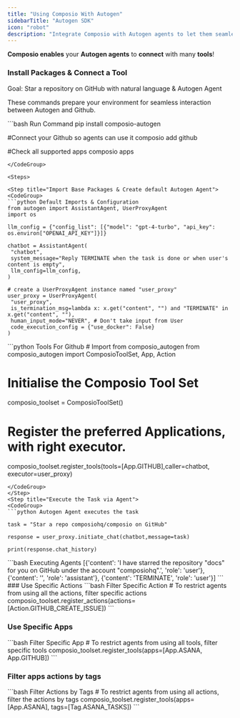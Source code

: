 ```yaml
---
title: "Using Composio With Autogen"
sidebarTitle: "Autogen SDK"
icon: "robot"
description: "Integrate Composio with Autogen agents to let them seamlessly interact with external apps"
---
```


**Composio enables** your **Autogen agents** to **connect** with many **tools**!

### Install Packages & Connect a Tool

<Tip>
  Goal: Star a repository on GitHub with natural language & Autogen Agent
</Tip>

These commands prepare your environment for seamless interaction between Autogen and Github.

<CodeGroup>
  ```bash Run Command 
  pip install composio-autogen

  #Connect your Github so agents can use it
  composio add github

  #Check all supported apps
  composio apps

  ```
</CodeGroup>

<Steps>

<Step title="Import Base Packages & Create default Autogen Agent">
<CodeGroup>
  ```python Default Imports & Configuration
  from autogen import AssistantAgent, UserProxyAgent
  import os

  llm_config = {"config_list": [{"model": "gpt-4-turbo", "api_key": os.environ["OPENAI_API_KEY"]}]}

  chatbot = AssistantAgent(
   "chatbot",
   system_message="Reply TERMINATE when the task is done or when user's content is empty",
   llm_config=llm_config,
  )

  # create a UserProxyAgent instance named "user_proxy"
  user_proxy = UserProxyAgent(
   "user_proxy",
   is_termination_msg=lambda x: x.get("content", "") and "TERMINATE" in x.get("content", ""),
   human_input_mode="NEVER", # Don't take input from User
   code_execution_config = {"use_docker": False}
  )
  ```

</CodeGroup>
</Step>
<Step title="Fetch all Github Autogen Tools via Composio">
<CodeGroup>
  ```python Tools For Github
  # Import from composio_autogen
  from composio_autogen import ComposioToolSet, App, Action

  # Initialise the Composio Tool Set

  composio_toolset = ComposioToolSet()

  # Register the preferred Applications, with right executor.

  composio_toolset.register_tools(tools=[App.GITHUB],caller=chatbot, executor=user_proxy)
  ```
</CodeGroup>
</Step>
<Step title="Execute the Task via Agent">
<CodeGroup>
  ```python Autogen Agent executes the task

  task = "Star a repo composiohq/composio on GitHub"

  response = user_proxy.initiate_chat(chatbot,message=task)

  print(response.chat_history)
  ```

</CodeGroup>
</Step>
<Step title="Check Response">
<CodeGroup>
  ```bash Executing Agents
  [{'content': 'I have starred the repository "docs" for you on GitHub under the account "composiohq".', 'role': 'user'}, 
  {'content': '', 'role': 'assistant'}, {'content': 'TERMINATE', 'role': 'user'}]
  ```

</CodeGroup>

</Step>
</Steps>
### Use Specific Actions
<CodeGroup>
  ```bash Filter Specific Action
  # To restrict agents from using all the actions, filter specific actions 
  composio_toolset.register_actions(actions=[Action.GITHUB_CREATE_ISSUE])
  ```
</CodeGroup>

### Use Specific Apps

<CodeGroup>
  ```bash Filter Specific App 
  # To restrict agents from using all tools, filter specific tools 
  composio_toolset.register_tools(apps=[App.ASANA, App.GITHUB])
  ```
</CodeGroup>

### Filter apps actions by tags

<CodeGroup>
  ```bash Filter Actions by Tags 
  # To restrict agents from using all actions, filter the actions by tags 
  composio_toolset.register_tools(apps=[App.ASANA], tags=[Tag.ASANA_TASKS]) 
  ```
</CodeGroup>
